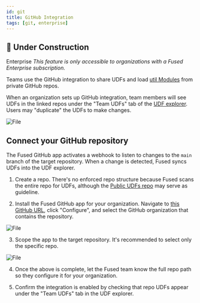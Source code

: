 ```yaml
---
id: git
title: GitHub Integration
tags: [git, enterprise]
---
```




## <Tag color="#D1E550" fontColor="#141414" >🚧 Under Construction</Tag>


<Tag color="#3399ff">Enterprise</Tag> _This feature is only accessible to organizations with a Fused Enterprise subscription._

Teams use the GitHub integration to share UDFs and load [util Modules](/basics/core-concepts/write/#utils-module) from private GitHub repos.

When an organization sets up GitHub integration, team members will see UDFs in the linked repos under the "Team UDFs" tab of the [UDF explorer](/workbench/udf-explorer/). Users may "duplicate" the UDFs to make changes.


<div style={{textAlign: 'center'}}>
<img src={gh1} alt="File" style={{width: 600}} />
</div>


## Connect your GitHub repository

The Fused GitHub app activates a webhook to listen to changes to the `main` branch of the target repository. When a change is detected, Fused syncs UDFs into the UDF explorer.

1. Create a repo. There's no enforced repo structure because Fused scans the entire repo for UDFs, although the [Public UDFs repo](https://github.com/fusedio/udfs) may serve as guideline.

2. Install the Fused GitHub app for your organization. Navigate to [this GitHub URL](https://github.com/apps/fused-io), click "Configure", and select the GitHub organization that contains the repository.  


<div style={{textAlign: 'center'}}>
<img src={gh2} alt="File" style={{width: 400}} />
</div>

3. Scope the app to the target repository. It's recommended to select only the specific repo.


<div style={{textAlign: 'center'}}>
<img src={gh3} alt="File" style={{width: 400}} />
</div>


4. Once the above is complete, let the Fused team know the full repo path so they configure it for your organization. 

5. Confirm the integration is enabled by checking that repo UDFs appear under the "Team UDFs" tab in the UDF explorer.


